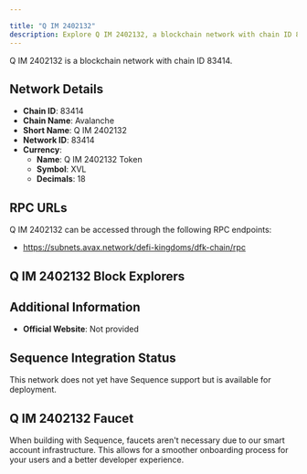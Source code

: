 ```yaml
---

title: "Q IM 2402132"
description: Explore Q IM 2402132, a blockchain network with chain ID 83414. Learn about its native currency, Q IM 2402132 Token, and how to interact with the network.
---
```




Q IM 2402132 is a blockchain network with chain ID 83414.

## Network Details

- **Chain ID**: 83414
- **Chain Name**: Avalanche
- **Short Name**: Q IM 2402132
- **Network ID**: 83414
- **Currency**: 
  - **Name**: Q IM 2402132 Token
  - **Symbol**: XVL
  - **Decimals**: 18

## RPC URLs

Q IM 2402132 can be accessed through the following RPC endpoints:

- https://subnets.avax.network/defi-kingdoms/dfk-chain/rpc

## Q IM 2402132 Block Explorers



## Additional Information

- **Official Website**: Not provided

## Sequence Integration Status

This network does not yet have Sequence support but is available for deployment.

## Q IM 2402132 Faucet

When building with Sequence, faucets aren't necessary due to our smart account infrastructure. This allows for a smoother onboarding process for your users and a better developer experience.

